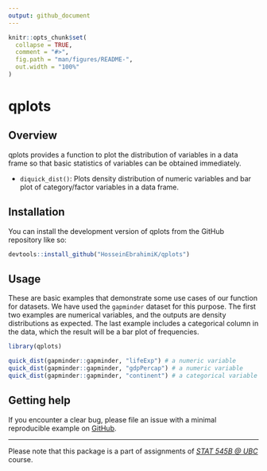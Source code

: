 ```yaml
---
output: github_document
---
```


<!-- README.md is generated from README.Rmd. Please edit that file -->

```r
knitr::opts_chunk$set(
  collapse = TRUE,
  comment = "#>",
  fig.path = "man/figures/README-",
  out.width = "100%"
)
```

# qplots
## Overview

<!-- badges: start -->
<!-- badges: end -->

qplots provides a function to plot the distribution of variables in a data frame so that basic statistics of variables can be obtained immediately.

* `diquick_dist()`: Plots density distribution of numeric variables and bar plot of category/factor variables in a data frame.
  
## Installation

You can install the development version of qplots from the GitHub repository like so:

``` r
devtools::install_github("HosseinEbrahimiK/qplots")
```

## Usage

These are basic examples that demonstrate some use cases of our function for datasets. We have used the `gapminder` dataset for this purpose. The first two examples are numerical variables, and the outputs are density distributions as expected. The last example includes a categorical column in the data, which the result will be a bar plot of frequencies.

```r
library(qplots)

quick_dist(gapminder::gapminder, "lifeExp") # a numeric variable
quick_dist(gapminder::gapminder, "gdpPercap") # a numeric variable
quick_dist(gapminder::gapminder, "continent") # a categorical variable

```

## Getting help

If you encounter a clear bug, please file an issue with a minimal
reproducible example on
[GitHub](https://github.com/HosseinEbrahimiK/qplots/issues).

-----

Please note that this package is a part of assignments of *[STAT 545B @ UBC](https://stat545.stat.ubc.ca/syllabus-545b/)* course.

